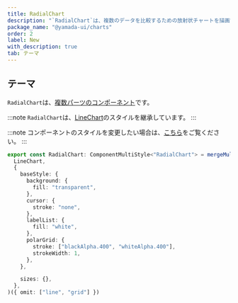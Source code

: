 ```yaml
---
title: RadialChart
description: "`RadialChart`は、複数のデータを比較するための放射状チャートを描画するコンポーネントです。"
package_name: "@yamada-ui/charts"
order: 2
label: New
with_description: true
tab: テーマ
---
```


## テーマ

`RadialChart`は、[複数パーツのコンポーネント](/styled-system/theming/component-styles#複数パーツのコンポーネント)です。

:::note
`RadialChart`は、[LineChart](/components/data-display/line-chart)のスタイルを継承しています。
:::

:::note
コンポーネントのスタイルを変更したい場合は、[こちら](/styled-system/theming/customize-theme#コンポーネントのスタイルを変更する)をご覧ください。
:::

```ts
export const RadialChart: ComponentMultiStyle<"RadialChart"> = mergeMultiStyle(
  LineChart,
  {
    baseStyle: {
      background: {
        fill: "transparent",
      },
      cursor: {
        stroke: "none",
      },
      labelList: {
        fill: "white",
      },
      polarGrid: {
        stroke: ["blackAlpha.400", "whiteAlpha.400"],
        strokeWidth: 1,
      },
    },

    sizes: {},
  },
)({ omit: ["line", "grid"] })
```

